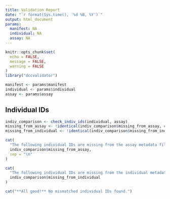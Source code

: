 ```yaml
---
title: Validation Report
date: "`r format(Sys.time(), '%d %B, %Y')`"
output: html_document
params:
  manifest: NA
  individual: NA
  assay: NA
---
```


```r
knitr::opts_chunk$set(
  echo = FALSE,
  message = FALSE,
  warning = FALSE
)
library("dccvalidator")
```

```r
manifest <- params$manifest
individual <- params$individual
assay <- params$assay
```

## Individual IDs

```r
indiv_comparison <- check_indiv_ids(individual, assay)
missing_from_assay <- !identical(indiv_comparison$missing_from_assay, character(0))
missing_from_individual <- !identical(indiv_comparison$missing_from_individual, character(0))
```

```r
cat(
  "The following individual IDs are missing from the assay metadata file: ",
  indiv_comparison$missing_from_assay,
  sep = "\n"
)
```

```r
cat(
  "The following individual IDs are missing from the individual metadata file: ",
  indiv_comparison$missing_from_individual
)
```

<!-- If neither assay nor individual metadata is missing individual IDs: -->

```r
cat("**All good!** No mismatched individual IDs found.")
```
